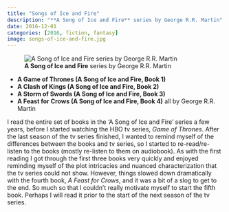 ```yaml
---
title: "Songs of Ice and Fire"
description: "**A Song of Ice and Fire** series by George R.R. Martin"
date: 2016-12-01
categories: [2016, fiction, fantasy]
image: songs-of-ice-and-fire.jpg
---
```

![**A Song of Ice and Fire** series by George R.R. Martin](songs-of-ice-and-fire.jpg){fig-align="left"}

- **A Game of Thrones (A Song of Ice and Fire, Book 1)**
- **A Clash of Kings (A Song of Ice and Fire, Book 2)**
- **A Storm of Swords (A Song of Ice and Fire, Book 3)**
- **A Feast for Crows (A Song of Ice and Fire, Book 4)**
all by George R.R. Martin

I read the entire set of books in the 'A Song of Ice and Fire' series a few years, before I started watching the HBO tv series, *Game of Thrones*. After the last season of the tv series finished, I wanted to remind myself of the differences between the books and tv series, so I started to re-read/re-listen to the books (mostly re-listen to them on audiobook). As with the first reading I got through the first three books very quickly and enjoyed reminding myself of the plot intricacies and nuanced characterization that the tv series could not show. However, things slowed down dramatically with the fourth book, *A Feast for Crows*, and it was a bit of a slog to get to the end. So much so that I couldn't really motivate myself to start the fifth book. Perhaps I will read it prior to the start of the next season of the tv series.